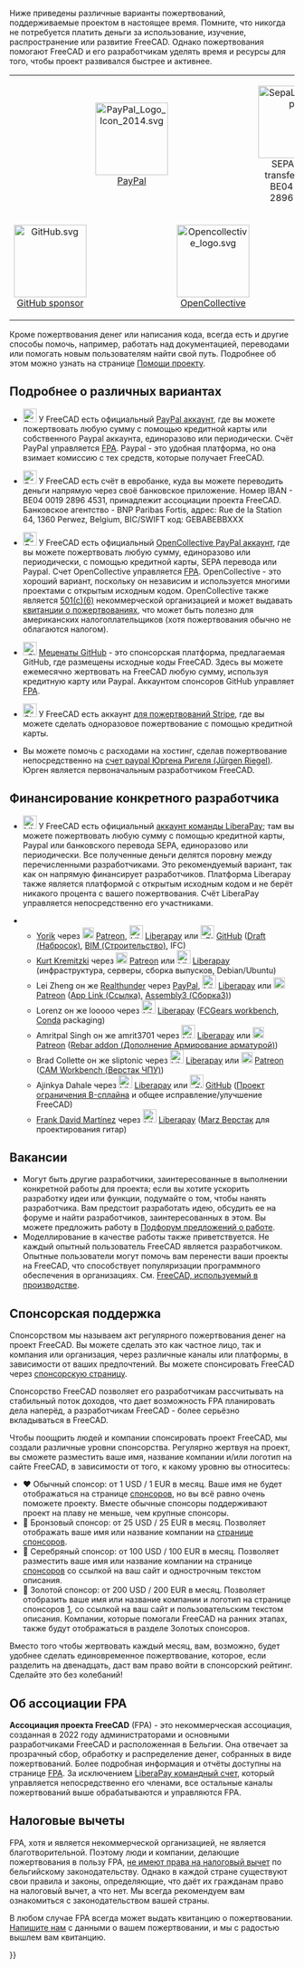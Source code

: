 <languages/>
<div class="mw-translate-fuzzy">
Ниже приведены различные варианты пожертвований, поддерживаемые проектом в настоящее время. Помните, что никогда не потребуется платить деньги за использование, изучение, распространение или развитие FreeCAD. Однако пожертвования помогают FreeCAD и его разработчикам уделять время и ресурсы для того, чтобы проект развивался быстрее и активнее.
</div>
{| align="center" cellpadding="20" style="font-size:120%"
|
| align=center | [[Image:PayPal Logo Icon 2014.svg|128px]]
[https://www.paypal.com/donate/?hosted_button_id=M3Z8BGW6DB69Q PayPal]
|
| align=center | [[Image:SepaLogoEN.jpg|128px]]
SEPA bank transfer: IBAN BE04 0019 2896 4531
|-
| align=center | [[Image:GitHub.svg|128px]]
[https://github.com/sponsors/FreeCAD GitHub sponsor]
|
| align=center | [[Image:Opencollective_logo.svg|128px]]
[https://opencollective.com/freecad OpenCollective]
|
| align=center | [[Image:Stripe-logo.png|128px]]
[https://donate.stripe.com/14k3ei9TYgwFclq145 Stripe]
|}

Кроме пожертвования денег или написания кода, всегда есть и другие способы помочь, например, работать над документацией, переводами или помогать новым пользователям найти свой путь. Подробнее об этом можно узнать на странице [[Help FreeCAD/ru|Помощи проекту]].

<span id="More_details_about_the_different_options"></span>
== Подробнее о различных вариантах ==

* [[File:PayPal Logo Icon 2014.svg|24px]] У FreeCAD есть официальный [https://www.paypal.com/donate/?hosted_button_id=M3Z8BGW6DB69Q PayPal аккаунт], где вы можете пожертвовать любую сумму с помощью кредитной карты или собственного Paypal аккаунта, единоразово или периодически. Счёт PayPal управляется [https://github.com/FreeCAD/FPA FPA]. Paypal - это удобная платформа, но она взимает комиссию с тех средств, которые получает FreeCAD.

* [[File:SepaLogoEN.jpg|24px]] У FreeCAD есть счёт в евробанке, куда вы можете переводить деньги напрямую через своё банковское приложение. Номер IBAN - BE04 0019 2896 4531, принадлежит ассоциации проекта FreeCAD. Банковское агентство - BNP Paribas Fortis, адрес: Rue de la Station 64, 1360 Perwez, Belgium, BIC/SWIFT код: GEBABEBBXXX

* [[File:Opencollective_logo.svg|24px]] У FreeCAD есть официальный [https://opencollective.com/freecad OpenCollective PayPal аккаунт], где вы можете пожертвовать любую сумму, единоразово или периодически, с помощью кредитной карты, SEPA перевода или Paypal. Счет OpenCollective управляется [https://github.com/FreeCAD/FPA FPA]. OpenCollective - это хороший вариант, поскольку он независим и используется многими проектами с открытым исходным кодом. OpenCollective также является [https://en.wikipedia.org/wiki/501(c)_organization 501(c)(6)] некоммерческой организацией и может выдавать [https://docs.opencollective.com/help/financial-contributors/receipts квитанции о пожертвованиях], что может быть полезно для американских налогоплательщиков (хотя пожертвования обычно не облагаются налогом).

* [[File: GitHub.svg|24px]] [https://github.com/sponsors/FreeCAD Меценаты GitHub] - это спонсорская платформа, предлагаемая GitHub, где размещены исходные коды FreeCAD. Здесь вы можете ежемесячно жертвовать на FreeCAD любую сумму, используя кредитную карту или Paypal. Аккаунтом спонсоров GitHub управляет [https://github.com/FreeCAD/FPA FPA]. 

* [[File:Stripe-logo.png|24px]] У FreeCAD есть аккаунт [https://donate.stripe.com/14k3ei9TYgwFclq145 для пожертвований Stripe], где вы можете сделать одноразовое пожертвование с помощью кредитной карты.

* Вы можете помочь с расходами на хостинг, сделав пожертвование непосредственно на [https://www.paypal.com/cgi-bin/webscr?item_name=Donation+to+FreeCAD&cmd=_donations&business=Mail%40juergen-riegel.net счет paypal Юргена Ригеля (Jürgen Riegel)]. Юрген является первоначальным разработчиком FreeCAD.

<span id="Funding_a_specific_developer"></span>
== Финансирование конкретного разработчика ==

<div class="mw-translate-fuzzy">
* [[File:Liberapay_logo.svg|24px]] У FreeCAD есть официальный [https://liberapay.com/FreeCAD аккаунт команды LiberaPay]; там вы можете пожертвовать любую сумму с помощью кредитной карты, Paypal или банковского перевода SEPA, единоразово или периодически. Все полученные деньги делятся поровну между перечисленными разработчиками. Это рекомендуемый вариант, так как он напрямую финансирует разработчиков. Платформа Liberapay также является платформой с открытым исходным кодом и не берёт никакого процента с вашего пожертвования. Счёт LiberaPay управляется непосредственно его участниками.
</div>

<div class="mw-translate-fuzzy">
** [[User:Yorik|Yorik]] через [[File:patreonporange.png|20px|yorikvanhavre|link=https://www.patreon.com/yorikvanhavre]] [https://www.patreon.com/yorikvanhavre Patreon], [[File:Liberapay_logo.svg|24px]] [https://liberapay.com/yorik Liberapay] или [[File: GitHub.svg|24px]] [https://github.com/sponsors/yorikvanhavre GitHub] ([[Draft_Workbench/ru|Draft (Набросок)]], [[BIM_Workbench/ru|BIM (Строительство)]], IFC)
** [[User:Kkremitzki|Kurt Kremitzki]] через [[File:patreonporange.png|20px|kkremitzki|link=https://www.patreon.com/kkremitzki]] [https://www.patreon.com/kkremitzki Patreon] или [[File:Liberapay_logo.svg|24px]] [https://liberapay.com/kkremitzki Liberapay] (инфраструктура, серверы, сборка выпусков, Debian/Ubuntu)
** Lei Zheng он же [https://github.com/realthunder Realthunder] через [https://www.paypal.com/cgi-bin/webscr?cmd=_s-xclick&hosted_button_id=2SM8GY3U2UUJN PayPal], [[File:Liberapay_logo.svg|24px]] [https://liberapay.com/realthunder/ Liberapay] или [[File:patreonporange.png|20px|Patreon]] [https://www.patreon.com/90thundereal Patreon] ([[App_Link/ru|App Link (Ссылка)]], [[Assembly3_Workbench/ru|Assembly3 (Сборка3)]])
** Lorenz он же looooo через [[File:Liberapay_logo.svg|24px]] [https://liberapay.com/looooo/donate Liberapay] ([https://github.com/looooo/freecad.gears FCGears workbench], [[Conda|Conda]] packaging)
** Amritpal Singh он же amrit3701 через [[File:Liberapay_logo.svg|24px]] [https://liberapay.com/amrit3701 Liberapay] или [[File:patreonporange.png|20px|Patreon]] [https://www.patreon.com/amrit3701 Patreon] ([https://github.com/amrit3701/FreeCAD-Reinforcement Rebar addon (Дополнение Армирование арматурой)])
** Brad Collette он же sliptonic через [[File:Liberapay_logo.svg|24px]] [https://liberapay.com/sliptonic/donate Liberapay] или [[File:patreonporange.png|20px|Patreon]] [https://www.patreon.com/sliptonic Patreon] ([[CAM_Workbench/ru|CAM Workbench (Верстак ЧПУ)]])
** Ajinkya Dahale через [[File:Liberapay_logo.svg|24px]] [https://liberapay.com/ajinkyadahale/ Liberapay] или [[File: GitHub.svg|24px]] [https://github.com/sponsors/AjinkyaDahale/ GitHub] ([https://forum.freecadweb.org/viewtopic.php?f=9&t=71130 Проект ограничения B-сплайна] и общее исправление/улучшение  FreeCAD)
** [[User:Mnesarco|Frank David Martínez]] через [[File:Liberapay_logo.svg|24px]] [https://liberapay.com/mnesarco/ Liberapay] ([https://github.com/mnesarco/MarzWorkbench Marz Верстак] для проектирования гитар)
</div>

<span id="Jobs"></span>
== Вакансии ==

<div class="mw-translate-fuzzy">
* Могут быть другие разработчики, заинтересованные в выполнении конкретной работы для проекта; если вы хотите ускорить разработку идеи или функции, подумайте о том, чтобы нанять разработчика. Вам предстоит разработать идею, обсудить ее на форуме и найти разработчиков, заинтересованных в этом. Вы можете предложить работу в [https://forum.freecadweb.org/viewforum.php?f=31 Подфорум предложений о работе].
* Моделлирование в качестве работы также приветствуется. Не каждый опытный пользователь FreeCAD является разработчиком. Опытные пользователи могут помочь вам перенести ваши проекты на FreeCAD, что способствует популяризации программного обеспечения в организациях. См. [[FreeCAD_used_in_production/ru|FreeCAD, используемый в производстве]].
</div>

<span id="Sponsoring"></span>
== Спонсорская поддержка ==

Спонсорством мы называем акт регулярного пожертвования денег на проект FreeCAD. Вы можете сделать это как частное лицо, так и компания или организация, через различные каналы или платформы, в зависимости от ваших предпочтений. Вы можете спонсировать FreeCAD через [https://www.freecad.org/sponsor.php спонсорскую страницу].

Спонсорство FreeCAD позволяет его разработчикам рассчитывать на стабильный поток доходов, что дает возможность FPA планировать дела наперёд, а разработчикам FreeCAD - более серьёзно вкладываться в FreeCAD.

Чтобы поощрить людей и компании спонсировать проект FreeCAD, мы создали различные уровни спонсорства. Регулярно жертвуя на проект, вы сможете разместить ваше имя, название компании и/или логотип на сайте FreeCAD, в зависимости от того, к какому уровню вы относитесь:

* ♥ Обычный спонсор: от 1 USD / 1 EUR в месяц. Ваше имя не будет отображаться на странице [https://www.freecad.org/sponsor.php спонсоров], но вы всё равно очень поможете проекту. Вместе обычные спонсоры поддерживают проект на плаву не меньше, чем крупные спонсоры.
* 🥉 Бронзовый спонсор: от 25 USD / 25 EUR в месяц. Позволяет отображать ваше имя или название компании на [https://www.freecad.org/sponsor.php странице спонсоров].
* 🥈 Серебряный спонсор: от 100 USD / 100 EUR в месяц. Позволяет разместить ваше имя или название компании на странице [https://www.freecad.org/sponsor.php спонсоров] со ссылкой на ваш сайт и однострочным текстом описания.
* 🥇 Золотой спонсор: от 200 USD / 200 EUR в месяц. Позволяет отобразить ваше имя или название компании и логотип на странице спонсоров [https://www.freecad.org/sponsor.php], со ссылкой на ваш сайт и пользовательским текстом описания. Компании, которые помогали FreeCAD на ранних этапах, также будут отображаться в разделе Золотых спонсоров.

Вместо того чтобы жертвовать каждый месяц, вам, возможно, будет удобнее сделать единовременное пожертвование, которое, если разделить на двенадцать, даст вам право войти в спонсорский рейтинг. Сделайте это без колебаний!

<span id="The_FPA"></span>
== Об ассоциации FPA ==

'''Ассоциация проекта FreeCAD''' (FPA) - это некоммерческая ассоциация, созданная в 2022 году администраторами и основными разработчиками FreeCAD и расположенная в Бельгии. Она отвечает за прозрачный сбор, обработку и распределение денег, собранных в виде пожертвований. Более подробная информация и отчёты доступны на странице [https://github.com/FreeCAD/FPA FPA]. За исключением [https://liberapay.com/FreeCAD LiberaPay командный счет], который управляется непосредственно его членами, все остальные каналы пожертвований выше обрабатываются и управляются FPA.

<span id="Tax_deductions"></span>
== Налоговые вычеты ==

FPA, хотя и является некоммерческой организацией, не является благотворительной. Поэтому люди и компании, делающие пожертвования в пользу FPA, [https://finances.belgium.be/fr/particuliers/avantages_fiscaux/dons не имеют права на налоговый вычет] по бельгийскому законодательству. Однако в каждой стране существуют свои правила и законы, определяющие, что даёт их гражданам право на налоговый вычет, а что нет. Мы всегда рекомендуем вам ознакомиться с законодательством вашей страны.

В любом случае FPA всегда может выдать квитанцию о пожертвовании. [mailto:fpa@freecad.org Напишите нам] с данными о вашем пожертвовании, и мы с радостью вышлем вам квитанцию.

{{Userdocnavi{{#translation:}}}}